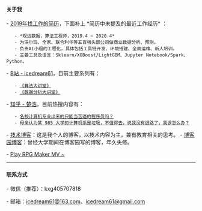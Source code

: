 ==== 关于我 ====

- [[local:../docs/卢奇个人简历 - 2019版.pdf|2019年找工作的简历]]，下面补上 *简历中未提及的最近工作经历* ：
    - *观远数据，算法工程师，2019.4 ~ 2020.4*
    - 为沃尔玛、全家、联合利华等五百强头部公司做商业数据分析、预测。
    - 负责AI小组的工程化，具体包括工具链开发、环境搭建、全面运维、新人培训。
    - 主要工具及语言：Sklearn/XGBoost/LightGBM、Jupyter Notebook/Spark、Python。

- [[https://space.bilibili.com/269924695|B站 - icedream61]]，目前主要系列有：
    - [[https://space.bilibili.com/269924695/channel/detail?cid=157677|《算法大讲堂》]]
    - [[https://space.bilibili.com/269924695/channel/detail?cid=162096|《数据分析大讲堂》]]

- [[https://www.zhihu.com/people/lu-qi-81-69|知乎 - 楚浩]]，目前热搜内容有：
    - [[https://www.zhihu.com/question/413862763|名校计算机专业出来的只能当苦逼的程序员吗？]]
    - [[https://www.zhihu.com/question/417399239|母亲认为某 985 大学的计算机系是垃圾，不值得去，说我没有退路了，我该怎么办？]]

- [[技术博客]]：这是我个人的博客，以技术内容为主，兼有教育相关的思考。
- [[https://www.cnblogs.com/icedream61/|博客园博客]]：曾经大学期间在博客园写的博客，年久失修。

- [[Game|Play RPG Maker MV ~]]

----

==== 联系方式 ====

- 微信（推荐）：kxg405707818

- 邮箱：[[mailto:icedream61@163.com|icedream61@163.com]]、[[mailto:icedream61@gmail.com|icedream61@gmail.com]]

